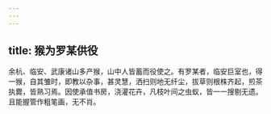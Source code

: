 ```yaml
---
---
---
```

title: 猴为罗某供役
---



余杭、临安、武康诸山多产猴，山中人皆蓄而役使之。有罗某者，临安巨室也，得一猴，自其雏时，即教以杂事，甚灵慧，洒扫则地无纤尘，拔草则根株齐起，煎茶执爨，皆熟习焉。因使承值书房，浇灌花卉，凡枝叶间之虫蚁，皆一一搜剔无遗。且能握管作粗笔画，无不肖。